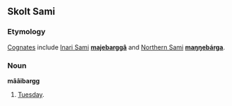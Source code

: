 ==Skolt Sami==
===Etymology===
[[w:cognates|Cognates]] include [[w:Inari Sami|Inari Sami]] '''[[majebarggâ]]''' and [[w:Northern Sami|Northern Sami]] '''[[maŋŋebárga]]'''.
===Noun===
'''mââibargg'''

#[[Tuesday]].